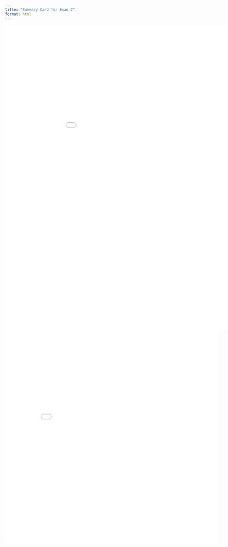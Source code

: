 ```yaml
---
title: "Summary Card for Exam 2"
format: html
---
```


![](exam2SummaryCard.pdf){width=1000 height=1000}
![](exam2SummaryCard 2.pdf){width=700 height=700}
